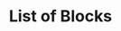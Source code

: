 ---
title: 'List of Blocks'
description: 'Retrieve a list of blocks with optional filters for timestamp and block number range.'
openapi: 'GET /blocks'
---